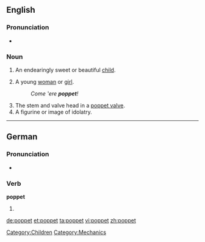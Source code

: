 ==English==

===Pronunciation===
* {{IPA|/ˈpɒ.pɪt/}}
*: {{rhymes|ɒpɪt}}

===Noun===
{{en-noun}}

# {{informal}} An endearingly sweet or beautiful [[child]].
# {{informal}} A young [[woman]] or [[girl]].
#: ''Come ‛ere '''poppet'''!''
# The stem and valve head in a [[poppet valve]].
# A figurine or image of idolatry.

[[Category:Children]]
[[Category:Mechanics]]

----

==German==

===Pronunciation===
* {{IPA|/ˈpɔpət/|lang=de}}

===Verb===
'''poppet'''

# {{de-verb form of|poppen|2|p|k1}}

[[de:poppet]]
[[et:poppet]]
[[ta:poppet]]
[[vi:poppet]]
[[zh:poppet]]